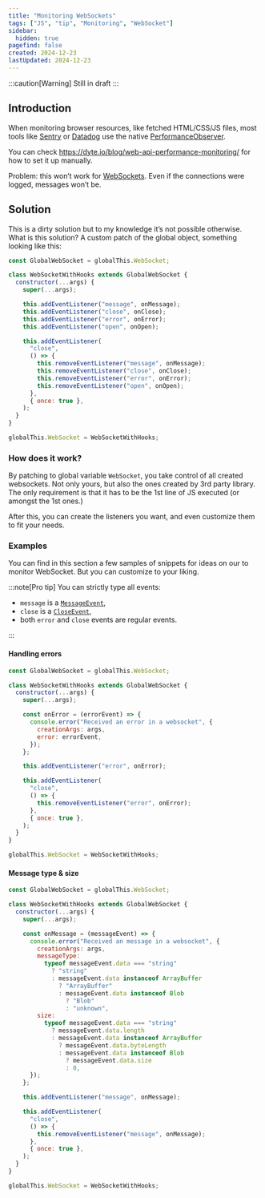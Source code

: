 ```yaml
---
title: "Monitoring WebSockets"
tags: ["JS", "tip", "Monitoring", "WebSocket"]
sidebar:
  hidden: true
pagefind: false
created: 2024-12-23
lastUpdated: 2024-12-23
---
```


:::caution[Warning]
Still in draft
:::

## Introduction

When monitoring browser resources, like fetched HTML/CSS/JS files, most tools like [Sentry](https://github.com/getsentry/sentry-javascript) or [Datadog](https://github.com/DataDog/browser-sdk) use the native [PerformanceObserver](https://developer.mozilla.org/en-US/docs/Web/API/PerformanceObserver).

You can check https://dyte.io/blog/web-api-performance-monitoring/ for how to set it up manually.

Problem: this won’t work for [WebSockets](https://developer.mozilla.org/en-US/docs/Web/API/WebSocket). Even if the connections were logged, messages won’t be.

## Solution

This is a dirty solution but to my knowledge it’s not possible otherwise. What is this solution? A custom patch of the global object, something looking like this:

```js
const GlobalWebSocket = globalThis.WebSocket;

class WebSocketWithHooks extends GlobalWebSocket {
  constructor(...args) {
    super(...args);

    this.addEventListener("message", onMessage);
    this.addEventListener("close", onClose);
    this.addEventListener("error", onError);
    this.addEventListener("open", onOpen);

    this.addEventListener(
      "close",
      () => {
        this.removeEventListener("message", onMessage);
        this.removeEventListener("close", onClose);
        this.removeEventListener("error", onError);
        this.removeEventListener("open", onOpen);
      },
      { once: true },
    );
  }
}

globalThis.WebSocket = WebSocketWithHooks;
```

### How does it work?

By patching to global variable `WebSocket`, you take control of all created websockets. Not only yours, but also the ones created by 3rd party library. The only requirement is that it has to be the 1st line of JS executed (or amongst the 1st ones.)

After this, you can create the listeners you want, and even customize them to fit your needs.

### Examples

You can find in this section a few samples of snippets for ideas on our to monitor WebSocket. But you can customize to your liking.

:::note[Pro tip]
You can strictly type all events:

- `message` is a [`MessageEvent`](https://developer.mozilla.org/en-US/docs/Web/API/MessageEvent),
- `close` is a [`CloseEvent`](https://developer.mozilla.org/en-US/docs/Web/API/CloseEvent),
- both `error` and `close` events are regular events.

:::

#### Handling errors

```js
const GlobalWebSocket = globalThis.WebSocket;

class WebSocketWithHooks extends GlobalWebSocket {
  constructor(...args) {
    super(...args);

    const onError = (errorEvent) => {
      console.error("Received an error in a websocket", {
        creationArgs: args,
        error: errorEvent,
      });
    };

    this.addEventListener("error", onError);

    this.addEventListener(
      "close",
      () => {
        this.removeEventListener("error", onError);
      },
      { once: true },
    );
  }
}

globalThis.WebSocket = WebSocketWithHooks;
```

#### Message type & size

```js
const GlobalWebSocket = globalThis.WebSocket;

class WebSocketWithHooks extends GlobalWebSocket {
  constructor(...args) {
    super(...args);

    const onMessage = (messageEvent) => {
      console.error("Received an message in a websocket", {
        creationArgs: args,
        messageType:
          typeof messageEvent.data === "string"
            ? "string"
            : messageEvent.data instanceof ArrayBuffer
              ? "ArrayBuffer"
              : messageEvent.data instanceof Blob
                ? "Blob"
                : "unknown",
        size:
          typeof messageEvent.data === "string"
            ? messageEvent.data.length
            : messageEvent.data instanceof ArrayBuffer
              ? messageEvent.data.byteLength
              : messageEvent.data instanceof Blob
                ? messageEvent.data.size
                : 0,
      });
    };

    this.addEventListener("message", onMessage);

    this.addEventListener(
      "close",
      () => {
        this.removeEventListener("message", onMessage);
      },
      { once: true },
    );
  }
}

globalThis.WebSocket = WebSocketWithHooks;
```
